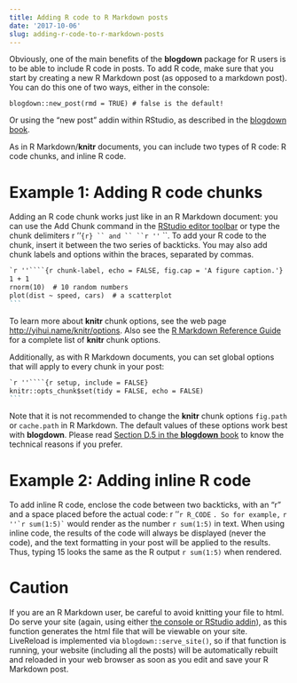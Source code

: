 ```yaml
---
title: Adding R code to R Markdown posts
date: '2017-10-06'
slug: adding-r-code-to-r-markdown-posts
---
```


Obviously, one of the main benefits of the **blogdown** package for R users is to be able to include R code in posts. To add R code, make sure that you start by creating a new R Markdown post (as opposed to a markdown post). You can do this one of two ways, either in the console:

```
blogdown::new_post(rmd = TRUE) # false is the default!
```

Or using the "new post" addin within RStudio, as described in the [blogdown book](https://bookdown.org/yihui/blogdown/rstudio-ide.html).


As in R Markdown/**knitr** documents, you can include two types of R code: R code chunks, and inline R code.

# Example 1: Adding R code chunks

Adding an R code chunk works just like in an R Markdown document: you can use the Add Chunk command in the [RStudio editor toolbar](http://rmarkdown.rstudio.com/lesson-3.html) or type the chunk delimiters `` ``r ''```{r} `` and `` ``r ''``` ``. To add your R code to the chunk, insert it between the two series of backticks. You may also add chunk labels and options within the braces, separated by commas. 

````markdown
`r ''````{r chunk-label, echo = FALSE, fig.cap = 'A figure caption.'}
1 + 1
rnorm(10)  # 10 random numbers
plot(dist ~ speed, cars)  # a scatterplot
```
````

To learn more about **knitr** chunk options, see the web page <http://yihui.name/knitr/options>. Also see the [R Markdown Reference Guide](https://www.rstudio.com/wp-content/uploads/2015/03/rmarkdown-reference.pdf) for a complete list of **knitr** chunk options.

Additionally, as with R Markdown documents, you can set global options that will apply to every chunk in your post:

````markdown
`r ''````{r setup, include = FALSE}
knitr::opts_chunk$set(tidy = FALSE, echo = FALSE)
```
````

Note that it is not recommended to change the **knitr** chunk options `fig.path` or `cache.path` in R Markdown. The default values of these options work best with **blogdown**. Please read [Section D.5 in the **blogdown** book](https://bookdown.org/yihui/blogdown/dep-path.html#dep-path) to know the technical reasons if you prefer.

# Example 2: Adding inline R code

To add inline R code, enclose the code between two backticks, with an "r" and a space placed before the actual code: `` ``r ''`r R_CODE` ``. So for example, `` ``r ''`r sum(1:5)` `` would render as the number `r sum(1:5)` in text. When using inline code, the results of the code will always be displayed (never the code), and the text formatting in your post will be applied to the results. Thus, typing 15 looks the same as the R output `r sum(1:5)` when rendered.

# Caution

If you are an R Markdown user, be careful to avoid knitting your file to html. Do serve your site (again, using either [the console or RStudio addin](https://bookdown.org/yihui/blogdown/rstudio-ide.html)), as this function generates the html file that will be viewable on your site. LiveReload is implemented via `blogdown::serve_site()`, so if that function is running, your website (including all the posts) will be automatically rebuilt and reloaded in your web browser as soon as you edit and save your R Markdown post.




